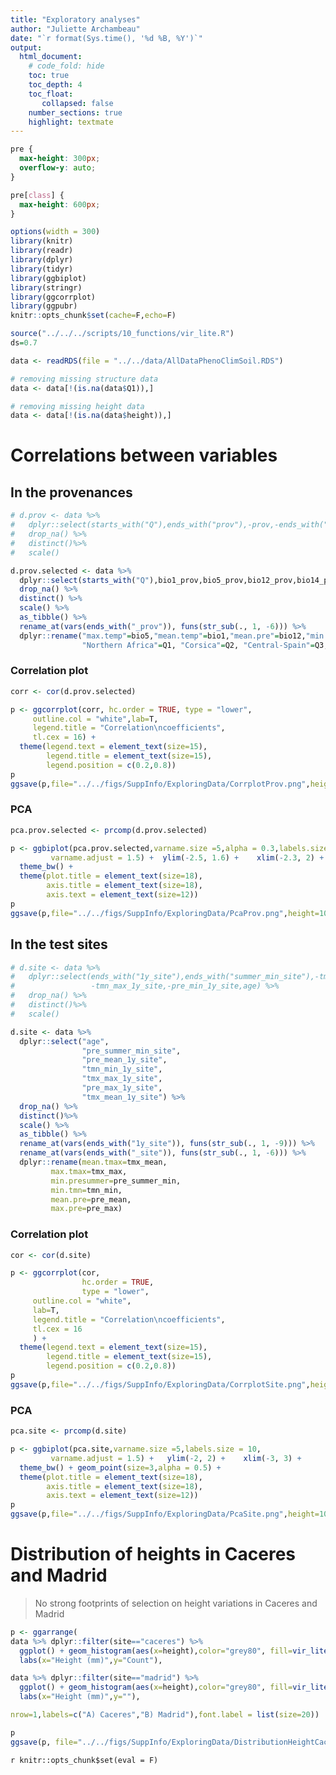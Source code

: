 ```yaml
---
title: "Exploratory analyses"
author: "Juliette Archambeau"
date: "`r format(Sys.time(), '%d %B, %Y')`"
output: 
  html_document:
    # code_fold: hide
    toc: true
    toc_depth: 4
    toc_float:
       collapsed: false
    number_sections: true
    highlight: textmate
---
```


<style>
pre {
  overflow-x: auto;
}
pre code {
  word-wrap: normal;
  white-space: pre;
}
</style>

<style type="text/css">
div.main-container {
  max-width: 2000px;
  margin-left: auto;
  margin-right: auto;
}
</style>

```css
pre {
  max-height: 300px;
  overflow-y: auto;
}

pre[class] {
  max-height: 600px;
}
```

```r
options(width = 300)
library(knitr)
library(readr)
library(dplyr)
library(tidyr)
library(ggbiplot)
library(stringr)
library(ggcorrplot)
library(ggpubr)
knitr::opts_chunk$set(cache=F,echo=F)
```


```r
source("../../../scripts/10_functions/vir_lite.R")
ds=0.7
```


```r
data <- readRDS(file = "../../data/AllDataPhenoClimSoil.RDS")

# removing missing structure data
data <- data[!(is.na(data$Q1)),]

# removing missing height data
data <- data[!(is.na(data$height)),]
```

# Correlations between variables


## In the provenances

```r
# d.prov <- data %>% 
#   dplyr::select(starts_with("Q"),ends_with("prov"),-prov,-ends_with("sub_prov")) %>% 
#   drop_na() %>% 
#   distinct()%>% 
#   scale() 

d.prov.selected <- data %>% 
  dplyr::select(starts_with("Q"),bio1_prov,bio5_prov,bio12_prov,bio14_prov) %>% 
  drop_na() %>% 
  distinct() %>% 
  scale() %>% 
  as_tibble() %>% 
  rename_at(vars(ends_with("_prov")), funs(str_sub(., 1, -6))) %>% 
  dplyr::rename("max.temp"=bio5,"mean.temp"=bio1,"mean.pre"=bio12,"min.pre"=bio14,
                "Northern Africa"=Q1, "Corsica"=Q2, "Central-Spain"=Q3, "French Atlantic"=Q4, "Iberian Atlantic"=Q5, "South-eastern Spain"=Q6)
```

### Correlation plot

```r
corr <- cor(d.prov.selected)

p <- ggcorrplot(corr, hc.order = TRUE, type = "lower",
     outline.col = "white",lab=T,
     legend.title = "Correlation\ncoefficients",
     tl.cex = 16) + 
  theme(legend.text = element_text(size=15),
        legend.title = element_text(size=15),
        legend.position = c(0.2,0.8))
p
ggsave(p,file="../../figs/SuppInfo/ExploringData/CorrplotProv.png",height=10,width=12)
```

### PCA

```r
pca.prov.selected <- prcomp(d.prov.selected)

p <- ggbiplot(pca.prov.selected,varname.size =5,alpha = 0.3,labels.size = 10,
         varname.adjust = 1.5) +  ylim(-2.5, 1.6) +    xlim(-2.3, 2) + 
  theme_bw() +
  theme(plot.title = element_text(size=18),
        axis.title = element_text(size=18),
        axis.text = element_text(size=12))
p
ggsave(p,file="../../figs/SuppInfo/ExploringData/PcaProv.png",height=10,width=12)
```


## In the test sites

```r
# d.site <- data %>% 
#   dplyr::select(ends_with("1y_site"),ends_with("summer_min_site"),-tmx_min_1y_site,
#                 -tmn_max_1y_site,-pre_min_1y_site,age) %>%
#   drop_na() %>% 
#   distinct()%>% 
#   scale()

d.site <- data %>% 
  dplyr::select("age",
                "pre_summer_min_site",
                "pre_mean_1y_site",
                "tmn_min_1y_site",
                "tmx_max_1y_site",
                "pre_max_1y_site",
                "tmx_mean_1y_site") %>%
  drop_na() %>% 
  distinct()%>% 
  scale() %>% 
  as_tibble() %>% 
  rename_at(vars(ends_with("1y_site")), funs(str_sub(., 1, -9))) %>% 
  rename_at(vars(ends_with("_site")), funs(str_sub(., 1, -6))) %>% 
  dplyr::rename(mean.tmax=tmx_mean, 
         max.tmax=tmx_max, 
         min.presummer=pre_summer_min,
         min.tmn=tmn_min,
         mean.pre=pre_mean,
         max.pre=pre_max)
```

### Correlation plot

```r
cor <- cor(d.site)

p <- ggcorrplot(cor, 
                hc.order = TRUE, 
                type = "lower",
     outline.col = "white",
     lab=T,
     legend.title = "Correlation\ncoefficients",
     tl.cex = 16
     ) + 
  theme(legend.text = element_text(size=15),
        legend.title = element_text(size=15),
        legend.position = c(0.2,0.8))
p
ggsave(p,file="../../figs/SuppInfo/ExploringData/CorrplotSite.png",height=10,width=12)
```

### PCA

```r
pca.site <- prcomp(d.site)

p <- ggbiplot(pca.site,varname.size =5,labels.size = 10,
         varname.adjust = 1.5) +   ylim(-2, 2) +    xlim(-3, 3) + 
  theme_bw() + geom_point(size=3,alpha = 0.5) +
  theme(plot.title = element_text(size=18),
        axis.title = element_text(size=18),
        axis.text = element_text(size=12))
p
ggsave(p,file="../../figs/SuppInfo/ExploringData/PcaSite.png",height=10,width=12)
```


# Distribution of heights in Caceres and Madrid

> No strong footprints of selection on height variations in Caceres and Madrid


```r
p <- ggarrange(
data %>% dplyr::filter(site=="caceres") %>% 
  ggplot() + geom_histogram(aes(x=height),color="grey80", fill=vir_lite("pink",ds=ds),bins=50) + theme_bw() +
  labs(x="Height (mm)",y="Count"),

data %>% dplyr::filter(site=="madrid") %>% 
  ggplot() + geom_histogram(aes(x=height),color="grey80", fill=vir_lite("deeppink",ds=ds),bins=50) + theme_bw() +
  labs(x="Height (mm)",y=""),

nrow=1,labels=c("A) Caceres","B) Madrid"),font.label = list(size=20))

p
ggsave(p, file="../../figs/SuppInfo/ExploringData/DistributionHeightCaceresMadrid.png",width=14)
```

                             
`r knitr::opts_chunk$set(eval = F)`

